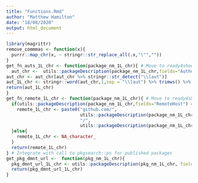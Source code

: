 ```yaml
---
title: "Functions.Rmd"
author: "Matthew Hamilton"
date: "18/08/2020"
output: html_document
---
```


```r
library(magrittr)
remove_commmas <- function(x){
  purrr::map_chr(x, ~ stringr::str_replace_all(.x,"\"",""))
}
get_fn_auts_1L_chr <- function(package_nm_1L_chr){ # Move to ready4show
  aut_chr <-  utils::packageDescription(package_nm_1L_chr,fields="Author") %>% strsplit("\n") %>% purrr::flatten_chr()
aut_chr <- aut_chr[aut_chr %>% stringr::str_detect("\\[aut")]
aut_1L_chr <- stringr::word(aut_chr,1,sep = "\\[aut") %>% trimws() %>% knitr::combine_words()
return(aut_1L_chr)
}
get_fn_remote_1L_chr <- function(package_nm_1L_chr){ # Move to ready4show
  if(utils::packageDescription(package_nm_1L_chr,fields="RemoteHost") == "api.github.com"){
    remote_1L_chr <- paste0("github.com/",
                            utils::packageDescription(package_nm_1L_chr,fields="GithubUsername"),
                            "/",
                            utils::packageDescription(package_nm_1L_chr,fields="GithubRepo"))
  }else{
    remote_1L_chr <- NA_character_
  }
  return(remote_1L_chr)
} # Integrate with call to pkgsearch::ps for published packages
get_pkg_dmnt_url <-  function(pkg_nm_1L_chr){
  pkg_dmnt_url_1L_chr <- utils::packageDescription(pkg_nm_1L_chr, fields="URL") %>% strsplit(",\n") %>% purrr::pluck(1) %>% purrr::pluck(1)
  return(pkg_dmnt_url_1L_chr)
}
```

